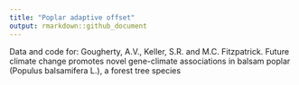 ```yaml
---
title: "Poplar adaptive offset"
output: rmarkdown::github_document
---
```


Data and code for: Gougherty, A.V., Keller, S.R. and M.C. Fitzpatrick. Future climate change promotes novel gene-climate associations in balsam poplar (Populus balsamifera L.), a forest tree species